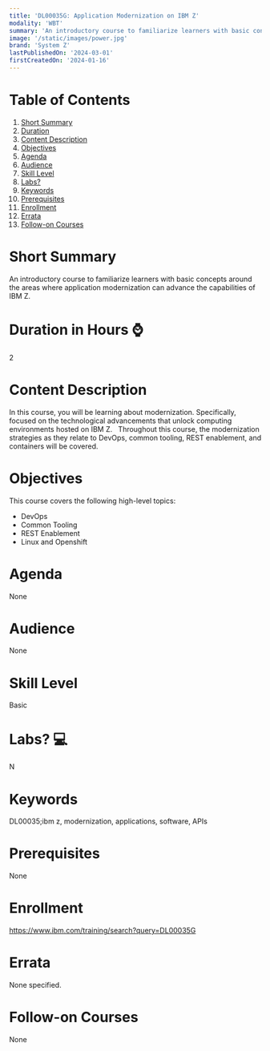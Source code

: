 ```yaml
---
title: 'DL00035G: Application Modernization on IBM Z'
modality: 'WBT'
summary: 'An introductory course to familiarize learners with basic concepts around the areas where application modernization can advance the capabilities of IBM Z.'
image: '/static/images/power.jpg'
brand: 'System Z'
lastPublishedOn: '2024-03-01'
firstCreatedOn: '2024-01-16'
---
```

# Table of Contents
1.  [Short Summary](#short-summary)
2.  [Duration](#duration-in-hours-)
3.  [Content Description](#content-description)
4.  [Objectives](#objectives)
5.  [Agenda](#agenda)
6.  [Audience](#audience)
7.  [Skill Level](#skill-level)
8.  [Labs?](#labs-)
9.  [Keywords](#keywords)
10. [Prerequisites](#prerequisites)
11. [Enrollment](#enrollment)
12. [Errata](#errata)
13. [Follow-on Courses](#follow-on-courses)

# Short Summary
An introductory course to familiarize learners with basic concepts around the areas where application modernization can advance the capabilities of IBM Z.

# Duration in Hours ⌚
2

# Content Description
In this course, you will be learning about modernization. Specifically, focused on the technological advancements that unlock computing environments hosted on IBM Z.   Throughout this course, the modernization strategies as they relate to DevOps, common tooling, REST enablement, and containers will be covered.



# Objectives
This course covers the following high-level topics:

* DevOps
* Common Tooling
* REST Enablement
* Linux and Openshift


# Agenda
None

# Audience
None

# Skill Level
Basic

# Labs? 💻
N

# Keywords
DL00035;ibm z, modernization, applications, software, APIs

# Prerequisites
None

# Enrollment
https://www.ibm.com/training/search?query=DL00035G

# Errata
None specified.

# Follow-on Courses
None

